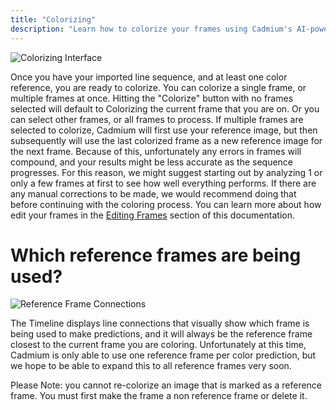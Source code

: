 ```yaml
---
title: "Colorizing"
description: "Learn how to colorize your frames using Cadmium's AI-powered prediction system"
---
```


![Colorizing Interface](/images/colorizing/colorizing-interface.png)

Once you have your imported line sequence, and at least one color reference, you are ready to colorize. You can colorize a single frame, or multiple frames at once. Hitting the "Colorize" button with no frames selected will default to Colorizing the current frame that you are on. Or you can select other frames, or all frames to process. If multiple frames are selected to colorize, Cadmium will first use your reference image, but then subsequently will use the last colorized frame as a new reference image for the next frame. Because of this, unfortunately any errors in frames will compound, and your results might be less accurate as the sequence progresses. For this reason, we might suggest starting out by analyzing 1 or only a few frames at first to see how well everything performs. If there are any manual corrections to be made, we would recommend doing that before continuing with the coloring process. You can learn more about how edit your frames in the [Editing Frames](/editing-frames) section of this documentation.

# Which reference frames are being used?

![Reference Frame Connections](/images/colorizing/reference-connections.png)

The Timeline displays line connections that visually show which frame is being used to make predictions, and it will always be the reference frame closest to the current frame you are coloring. Unfortunately at this time, Cadmium is only able to use one reference frame per color prediction, but we hope to be able to expand this to all reference frames very soon.

Please Note: you cannot re-colorize an image that is marked as a reference frame. You must first make the frame a non reference frame or delete it.
